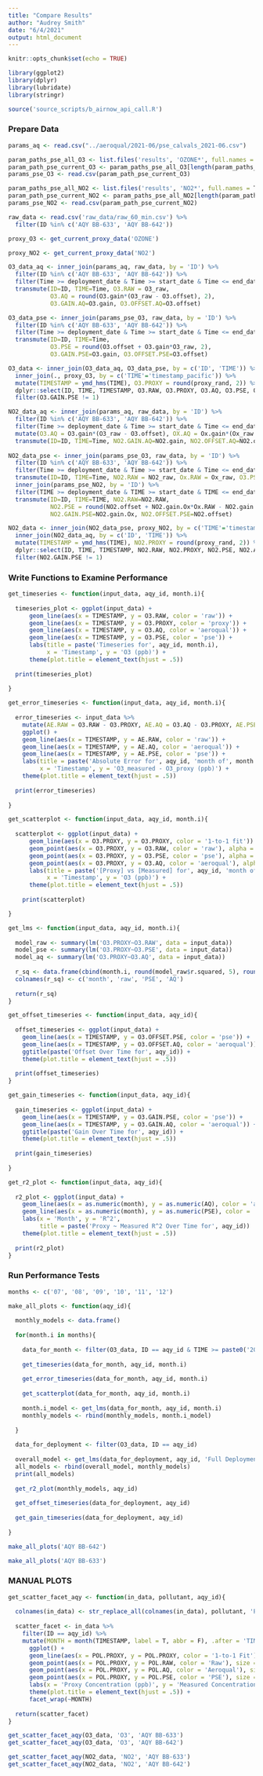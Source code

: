 ```yaml
---
title: "Compare Results"
author: "Audrey Smith"
date: "6/4/2021"
output: html_document
---
```


```r
knitr::opts_chunk$set(echo = TRUE)
```

```r
library(ggplot2)
library(dplyr)
library(lubridate)
library(stringr)

source('source_scripts/b_airnow_api_call.R')
```

### Prepare Data
```r
params_aq <- read.csv("../aeroqual/2021-06/pse_calvals_2021-06.csv")

param_paths_pse_all_O3 <- list.files('results', 'OZONE*', full.names = T)
param_path_pse_current_O3 <- param_paths_pse_all_O3[length(param_paths_pse_all_O3)]
params_pse_O3 <- read.csv(param_path_pse_current_O3)

param_paths_pse_all_NO2 <- list.files('results', 'NO2*', full.names = T)
param_path_pse_current_NO2 <- param_paths_pse_all_NO2[length(param_paths_pse_all_NO2)]
params_pse_NO2 <- read.csv(param_path_pse_current_NO2)

raw_data <- read.csv('raw_data/raw_60_min.csv') %>%
  filter(ID %in% c('AQY BB-633', 'AQY BB-642'))
```

```r
proxy_O3 <- get_current_proxy_data('OZONE')

proxy_NO2 <- get_current_proxy_data('NO2')
```

```r
O3_data_aq <- inner_join(params_aq, raw_data, by = 'ID') %>%
  filter(ID %in% c('AQY BB-633', 'AQY BB-642')) %>%
  filter(Time >= deployment_date & Time >= start_date & Time <= end_date & Time < 2021) %>%
  transmute(ID=ID, TIME=Time, O3.RAW = O3_raw,
            O3.AQ = round(O3.gain*(O3_raw - O3.offset), 2),
            O3.GAIN.AQ=O3.gain, O3.OFFSET.AQ=O3.offset)

O3_data_pse <- inner_join(params_pse_O3, raw_data, by = 'ID') %>%
  filter(ID %in% c('AQY BB-633', 'AQY BB-642')) %>%
  filter(Time >= deployment_date & Time >= start_date & Time <= end_date & Time < 2021) %>%
  transmute(ID=ID, TIME=Time,
            O3.PSE = round(O3.offset + O3.gain*O3_raw, 2),
            O3.GAIN.PSE=O3.gain, O3.OFFSET.PSE=O3.offset)

O3_data <- inner_join(O3_data_aq, O3_data_pse, by = c('ID', 'TIME')) %>%
  inner_join(., proxy_O3, by = c('TIME'='timestamp_pacific')) %>%
  mutate(TIMESTAMP = ymd_hms(TIME), O3.PROXY = round(proxy_rand, 2)) %>%
  dplyr::select(ID, TIME, TIMESTAMP, O3.RAW, O3.PROXY, O3.AQ, O3.PSE, O3.GAIN.AQ, O3.GAIN.PSE, O3.OFFSET.AQ, O3.OFFSET.PSE) %>%
  filter(O3.GAIN.PSE != 1)
```

```r
NO2_data_aq <- inner_join(params_aq, raw_data, by = 'ID') %>%
  filter(ID %in% c('AQY BB-633', 'AQY BB-642')) %>%
  filter(Time >= deployment_date & Time >= start_date & Time <= end_date & Time < 2021) %>%
  mutate(O3.AQ = O3.gain*(O3_raw - O3.offset), OX.AQ = Ox.gain*(Ox_raw - Ox.offset), NO2.INT = OX.AQ-NO2.a.value*O3.AQ) %>%
  transmute(ID=ID, TIME=Time, NO2.GAIN.AQ=NO2.gain, NO2.OFFSET.AQ=NO2.offset, NO2.AQ = round(NO2.gain*(NO2.INT - NO2.offset), 2))
  
NO2_data_pse <- inner_join(params_pse_O3, raw_data, by = 'ID') %>%
  filter(ID %in% c('AQY BB-633', 'AQY BB-642')) %>%
  filter(Time >= deployment_date & Time >= start_date & Time <= end_date & Time < 2021) %>%
  transmute(ID=ID, TIME=Time, NO2.RAW = NO2_raw, Ox.RAW = Ox_raw, O3.PSE = round(O3.offset + O3.gain*O3_raw, 2)) %>%
  inner_join(params_pse_NO2, by = 'ID') %>%
  filter(TIME >= deployment_date & TIME >= start_date & TIME <= end_date & TIME < 2021) %>%
  transmute(ID=ID, TIME=TIME, NO2.RAW=NO2.RAW, 
            NO2.PSE = round(NO2.offset + NO2.gain.Ox*Ox.RAW - NO2.gain.O3*O3.PSE, 2),
            NO2.GAIN.PSE=NO2.gain.Ox, NO2.OFFSET.PSE=NO2.offset)

NO2_data <- inner_join(NO2_data_pse, proxy_NO2, by = c('TIME'='timestamp_pacific')) %>%
  inner_join(NO2_data_aq, by = c('ID', 'TIME')) %>%
  mutate(TIMESTAMP = ymd_hms(TIME), NO2.PROXY = round(proxy_rand, 2)) %>%
  dplyr::select(ID, TIME, TIMESTAMP, NO2.RAW, NO2.PROXY, NO2.PSE, NO2.AQ, NO2.GAIN.PSE, NO2.GAIN.AQ, NO2.OFFSET.PSE, NO2.OFFSET.AQ) %>%
  filter(NO2.GAIN.PSE != 1)
```

### Write Functions to Examine Performance
```r
get_timeseries <- function(input_data, aqy_id, month.i){
  
  timeseries_plot <- ggplot(input_data) +
      geom_line(aes(x = TIMESTAMP, y = O3.RAW, color = 'raw')) +
      geom_line(aes(x = TIMESTAMP, y = O3.PROXY, color = 'proxy')) +
      geom_line(aes(x = TIMESTAMP, y = O3.AQ, color = 'aeroqual')) +
      geom_line(aes(x = TIMESTAMP, y = O3.PSE, color = 'pse')) +
      labs(title = paste('Timeseries for', aqy_id, month.i), 
           x = 'Timestamp', y = 'O3 (ppb)') +
      theme(plot.title = element_text(hjust = .5))
  
  print(timeseries_plot)
  
}
```

```r
get_error_timeseries <- function(input_data, aqy_id, month.i){
  
  error_timeseries <- input_data %>%
    mutate(AE.RAW = O3.RAW - O3.PROXY, AE.AQ = O3.AQ - O3.PROXY, AE.PSE = O3.PSE - O3.PROXY) %>%
    ggplot() +
    geom_line(aes(x = TIMESTAMP, y = AE.RAW, color = 'raw')) +
    geom_line(aes(x = TIMESTAMP, y = AE.AQ, color = 'aeroqual')) +
    geom_line(aes(x = TIMESTAMP, y = AE.PSE, color = 'pse')) +
    labs(title = paste('Absolute Error for', aqy_id, 'month of', month.i), 
         x = 'Timestamp', y = 'O3_measured - O3_proxy (ppb)') +
    theme(plot.title = element_text(hjust = .5))
  
  print(error_timeseries)
  
}
```

```r
get_scatterplot <- function(input_data, aqy_id, month.i){
  
  scatterplot <- ggplot(input_data) +
      geom_line(aes(x = O3.PROXY, y = O3.PROXY, color = '1-to-1 fit')) +
      geom_point(aes(x = O3.PROXY, y = O3.RAW, color = 'raw'), alpha = .5) +
      geom_point(aes(x = O3.PROXY, y = O3.PSE, color = 'pse'), alpha = .5) +
      geom_point(aes(x = O3.PROXY, y = O3.AQ, color = 'aeroqual'), alpha = .5) +
      labs(title = paste('[Proxy] vs [Measured] for', aqy_id, 'month of', month.i), 
           x = 'Timestamp', y = 'O3 (ppb)') +
      theme(plot.title = element_text(hjust = .5))
      
    print(scatterplot)

}
```

```r
get_lms <- function(input_data, aqy_id, month.i){
  
  model_raw <- summary(lm('O3.PROXY~O3.RAW', data = input_data))
  model_pse <- summary(lm('O3.PROXY~O3.PSE', data = input_data))
  model_aq <- summary(lm('O3.PROXY~O3.AQ', data = input_data))
  
  r_sq <- data.frame(cbind(month.i, round(model_raw$r.squared, 5), round(model_pse$r.squared, 5), round(model_aq$r.squared, 5)))
  colnames(r_sq) <- c('month', 'raw', 'PSE', 'AQ')
  
  return(r_sq)
}
```

```r
get_offset_timeseries <- function(input_data, aqy_id){
  
  offset_timeseries <- ggplot(input_data) +
    geom_line(aes(x = TIMESTAMP, y = O3.OFFSET.PSE, color = 'pse')) +
    geom_line(aes(x = TIMESTAMP, y = O3.OFFSET.AQ, color = 'aeroqual'))  +
    ggtitle(paste('Offset Over Time for', aqy_id)) +
    theme(plot.title = element_text(hjust = .5))
  
  print(offset_timeseries)
}
```

```r
get_gain_timeseries <- function(input_data, aqy_id){
  
  gain_timeseries <- ggplot(input_data) +
    geom_line(aes(x = TIMESTAMP, y = O3.GAIN.PSE, color = 'pse')) +
    geom_line(aes(x = TIMESTAMP, y = O3.GAIN.AQ, color = 'aeroqual')) +
    ggtitle(paste('Gain Over Time for', aqy_id)) +
    theme(plot.title = element_text(hjust = .5))
  
  print(gain_timeseries)
  
}
```

```r
get_r2_plot <- function(input_data, aqy_id){
  
  r2_plot <- ggplot(input_data) +
    geom_line(aes(x = as.numeric(month), y = as.numeric(AQ), color = 'aeroqual')) +
    geom_line(aes(x = as.numeric(month), y = as.numeric(PSE), color = 'pse')) +
    labs(x = 'Month', y = 'R^2', 
         title = paste('Proxy ~ Measured R^2 Over Time for', aqy_id))  +
    theme(plot.title = element_text(hjust = .5))
  
  print(r2_plot)
}
```

### Run Performance Tests
```r
months <- c('07', '08', '09', '10', '11', '12')
```

```r
make_all_plots <- function(aqy_id){
  
  monthly_models <- data.frame()
  
  for(month.i in months){
    
    data_for_month <- filter(O3_data, ID == aqy_id & TIME >= paste0('2020-', month.i, '-01 00:00:00') & TIME <= paste0('2020-', month.i, '-31 23:59:59'))
    
    get_timeseries(data_for_month, aqy_id, month.i)
    
    get_error_timeseries(data_for_month, aqy_id, month.i)
    
    get_scatterplot(data_for_month, aqy_id, month.i)
    
    month.i_model <- get_lms(data_for_month, aqy_id, month.i)
    monthly_models <- rbind(monthly_models, month.i_model)
    
  }
  
  data_for_deployment <- filter(O3_data, ID == aqy_id)
  
  overall_model <- get_lms(data_for_deployment, aqy_id, 'Full Deployment')
  all_models <- rbind(overall_model, monthly_models)
  print(all_models)
  
  get_r2_plot(monthly_models, aqy_id)
  
  get_offset_timeseries(data_for_deployment, aqy_id)
  
  get_gain_timeseries(data_for_deployment, aqy_id)
  
}
```

```r
make_all_plots('AQY BB-642')
```

```r
make_all_plots('AQY BB-633')
```

### MANUAL PLOTS
```r
get_scatter_facet_aqy <- function(in_data, pollutant, aqy_id){
  
  colnames(in_data) <- str_replace_all(colnames(in_data), pollutant, 'POL')
  
  scatter_facet <- in_data %>%
    filter(ID == aqy_id) %>%
    mutate(MONTH = month(TIMESTAMP, label = T, abbr = F), .after = 'TIMESTAMP') %>%
      ggplot() + 
      geom_line(aes(x = POL.PROXY, y = POL.PROXY, color = '1-to-1 Fit')) +
      geom_point(aes(x = POL.PROXY, y = POL.RAW, color = 'Raw'), size = .5, alpha = .5) +
      geom_point(aes(x = POL.PROXY, y = POL.AQ, color = 'Aeroqual'), size = .5, alpha = .5) +
      geom_point(aes(x = POL.PROXY, y = POL.PSE, color = 'PSE'), size = .5, alpha = .5) +
      labs(x = 'Proxy Concentration (ppb)', y = 'Measured Concentration (ppb)', title = paste('Ozone Concentration & Calibration - ', aqy_id)) +
      theme(plot.title = element_text(hjust = .5)) +
      facet_wrap(~MONTH)
  
  return(scatter_facet)
}

get_scatter_facet_aqy(O3_data, 'O3', 'AQY BB-633')
get_scatter_facet_aqy(O3_data, 'O3', 'AQY BB-642')

get_scatter_facet_aqy(NO2_data, 'NO2', 'AQY BB-633')
get_scatter_facet_aqy(NO2_data, 'NO2', 'AQY BB-642')
```


























